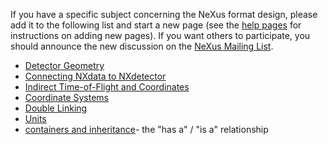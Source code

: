 If you have a specific subject concerning the NeXus format design, please add it to the following list and start a new page (see the [[Help:Contents|help pages]] for instructions on adding new pages).  If you want others to participate, you should announce the new discussion on the [http://lists.nexusformat.org/mailman/listinfo/nexus NeXus Mailing List].

*[[Detector Geometry]]
*[[Connecting NXdata to NXdetector]]
*[[Indirect Time-of-Flight and Coordinates]]
*[[Coordinate Systems]]
*[[Double Linking]]
*[[Units]]
*[[containers and inheritance]]- the "has a" / "is a" relationship